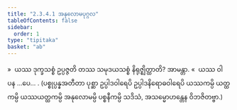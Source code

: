 ```yaml
---
title: "2.3.4.1 အနုလောမပုဂ္ဂလ"
tableOfContents: false
sidebar:
  order: 1
type: "tipitaka"
basket: "ab"
---
```



<DynamicBreadcrumb />

<Division number="153">

<Paragraph number="736">
»  ယဿ ဒုက္ခသစ္စံ ဥပ္ပဇ္ဇတိ တဿ သမုဒယသစ္စံ နိရုဇ္ဈိတ္ထာတိ? အာမန္တာ.
</Paragraph>

<Paragraph number="737">
«  ယဿ ဝါ ပန …ပေ… .
</Paragraph>

<Paragraph number="738">
(ပစ္စုပ္ပန္နအတီတာ ပုစ္ဆာ ဥပ္ပါဒဝါရေပိ ဥပ္ပါဒနိရောဓဝါရေပိ ယဿကမ္ပိ ယတ္ထကမ္ပိ ယဿယတ္ထကမ္ပိ အနုလောမမ္ပိ ပစ္စနီကမ္ပိ သဒိသံ, အသမ္မောဟန္တေန ဝိဘဇိတဗ္ဗာ.)
</Paragraph>
</Division>